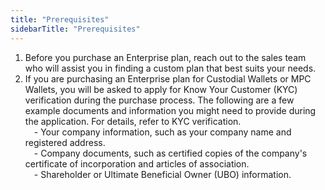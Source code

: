 ```yaml
---
title: "Prerequisites"
sidebarTitle: "Prerequisites"
---
```


1. Before you purchase an Enterprise plan, reach out to the sales team who will assist you in finding a custom plan that best suits your needs.
2. If you are purchasing an Enterprise plan for Custodial Wallets or MPC Wallets, you will be asked to apply for Know Your Customer (KYC) verification during the purchase process. The following are a few example documents and information you might need to provide during the application. For details, refer to KYC verification.<br/>
&emsp;- Your company information, such as your company name and registered address.<br/>
&emsp;- Company documents, such as certified copies of the company's certificate of incorporation and articles of association.<br/>
&emsp;- Shareholder or Ultimate Beneficial Owner (UBO) information.
